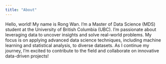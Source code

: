 ```yaml
---
title: "About"
---
```


Hello, world! My name is Rong Wan. I'm a Master of Data Science (MDS) student at the University of British Columbia (UBC). I’m passionate about leveraging data to uncover insights and solve real-world problems. My focus is on applying advanced data science techniques, including machine learning and statistical analysis, to diverse datasets. As I continue my journey, I’m excited to contribute to the field and collaborate on innovative data-driven projects!
